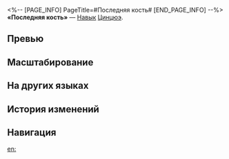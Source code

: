 <%-- [PAGE_INFO]
PageTitle=#Последняя кость#
[END_PAGE_INFO] --%>
{{Навык Инфобокс
|Название         = Последняя кость
|Изображение      = Навык Последняя кость.png
|Персонаж         = Цинцюэ
|Тип              = Навык
|Тэг              = Усиление
|УронСтойк        = 
|ЭнергияГен       = 
|Энергия          = 
|Длительность     = 
|Описание         = Вытягивает 2 нефритовые кости и повышает наносимый урон на {{Цвет|Выделенный|14%—30,8%}} до конца хода. Этот эффект может складываться до 4 раз. После использования этого навыка текущий ход не заканчивается.
|Свойство1        = 
|Масштабирование1 = 
}}
'''«Последняя кость»''' — [[Навык]] [[Цинцюэ]].

==Превью==
{{Превью
|Файл = Последняя кость Превью
}}

==Масштабирование==
{{Масштабирование навыка
|14%;15.4%;16.8%;18.2%;19.6%;21%;22.75%;24.5%;26.25%;28%;29.4%;30.8%;32.2%;33.6%;35%
}}

==На других языках==
{{На других языках
|en   = A Scoop of Moon
|zhs  = 海底捞月
|zht  = 海底撈月
|ja   = {{Rubi|海底撈月|ハイテイラオユエ}}
|ko   = 끝내기 조합
|es   = Última ficha posible
|fr   = Coup de pouce
|ru   = Последняя кость
|th   = A Scoop of Moon
|vi   = Quân Bài Cuối Cùng
|de   = Letzten Stein eingeholt
|id   = A Scoop of Moon
|pt   = Uma Colherada da Lua
}}

==История изменений==
{{История изменений|3.5}}

==Навигация==
{{Навык Навбокс|Цинцюэ}}

[[en:]]